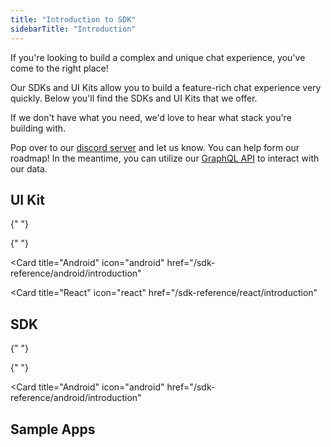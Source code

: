 ```yaml
---
title: "Introduction to SDK"
sidebarTitle: "Introduction"
---
```


If you're looking to build a complex and unique chat experience, you've come to the right place!

Our SDKs and UI Kits allow you to build a feature-rich chat experience
very quickly. Below you'll find the SDKs and UI Kits that we offer.

If we don't have what you need, we'd love to hear what stack you're building with. 

Pop over to our [discord server](https://discord.com/invite/5kwyQCz3zZ)
and let us know. You can help form our roadmap! In the meantime, you can utilize our [GraphQL API](/api-reference/introduction) to interact with
our data.

## UI Kit

<CardGroup cols={4}>

{" "}

<Card title="iOS" icon="apple" href="/sdk-reference/ios/introduction"></Card>

{" "}

<Card
  title="Android"
  icon="android"
  href="/sdk-reference/android/introduction"
></Card>

  <Card
    title="React"
    icon="react"
    href="/sdk-reference/react/introduction"
  >
  </Card>
</CardGroup>

## SDK

<CardGroup cols={4}>
  <Card title="JavaScript" 
  icon="js" 
  href="/sdk-reference/javascript/introduction"
  >
  </Card>

{" "}

<Card title="iOS" icon="apple" href="/sdk-reference/ios/introduction"></Card>

{" "}

<Card
  title="Android"
  icon="android"
  href="/sdk-reference/android/introduction"
></Card>

</CardGroup>

## Sample Apps

<CardGroup cols={4}>

<Card title="React" icon="react" href="https://demo.botstacks.ai" />
<Card
  title="iOS"
  icon="apple"
  href="https://github.com/BotStacks/ios-example"
/>

<Card
  title="Android"
  icon="android"
  href="https://github.com/BotStacks/compose-example"
/>

</CardGroup>
